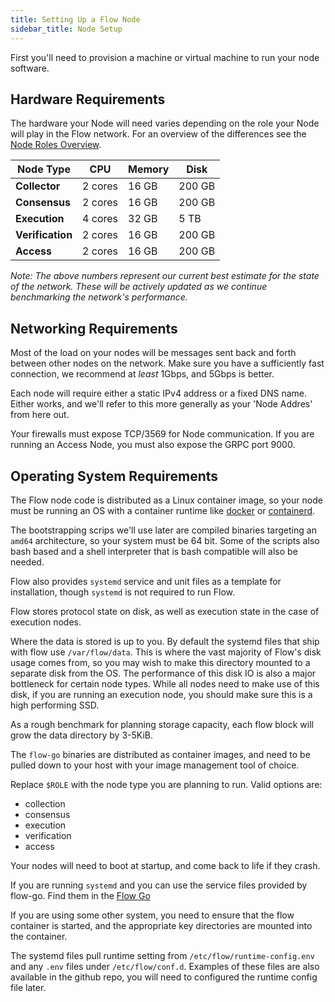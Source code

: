 ```yaml
---
title: Setting Up a Flow Node
sidebar_title: Node Setup
---
```


<!-- [block:api-header]
{
"title": "Setup your Node Hardware"
}
[/block] -->

First you'll need to provision a machine or virtual machine to run your node software.

## Hardware Requirements

The hardware your Node will need varies depending on the role your Node will play in the Flow network. For an overview of the differences see the [Node Roles Overview](/operator/node-roles).

| Node Type        | CPU     | Memory |  Disk  |
|------------------|---------|--------|--------|
| **Collector**    | 2 cores | 16 GB  | 200 GB |
| **Consensus**    | 2 cores | 16 GB  | 200 GB |
| **Execution**    | 4 cores | 32 GB  | 5 TB   |
| **Verification** | 2 cores | 16 GB  | 200 GB |
| **Access**       | 2 cores | 16 GB  | 200 GB |

_Note: The above numbers represent our current best estimate for the state of the network.  These will be actively updated as we continue benchmarking the network's performance._

## Networking Requirements

Most of the load on your nodes will be messages sent back and forth between other nodes on the network. Make sure you have a sufficiently fast connection, we recommend at _least_ 1Gbps, and 5Gbps is better.

Each node will require either a static IPv4 address or a fixed DNS name. Either works, and we'll refer to this more generally as your 'Node Addres' from here out.

<!-- [block:callout]
{
"type": "info",
"body": "Your Node Address must be a publicly routable IPv4 address or valid DNS name that points to your node. This is how other nodes in the network will communicate with you.",
"title": "Node Address Requirements"
}
[/block] -->

Your firewalls must expose TCP/3569 for Node communication. If you are running an Access Node, you must also expose the GRPC port 9000.

## Operating System Requirements

The Flow node code is distributed as a Linux container image, so your node must be running an OS with a container runtime like [docker](https://docker.com) or [containerd](https://containerd.io).

The bootstrapping scrips we'll use later are compiled binaries targeting an `amd64` architecture, so your system must be 64 bit. Some of the scripts also bash based and a shell interpreter that is bash compatible will also be needed.

Flow also provides `systemd` service and unit files as a template for installation, though `systemd` is not required to run Flow.

<!-- [block:callout]
{
"type": "info",
"title": "Choose Your Own Adventure",
"body": "Flow is distributed in such a way that makes it very system agnostic. You are free to build your own orchestration around how you run your nodes and manage your keys.\n\nFor the remainder of this guide, we cover the most simple case, a single node being hand deployed. This should give you a good sense of what's needed, and you can modify to suit your needs from there.\n\nThe Flow team has tested running nodes on Ubuntu 18.04 and GCP's Container Optimized OS which is based on Chromium OS. If you an unsure where to start, those are good choices."
}
[/block] -->

<!-- [block:api-header]
{
"title": "Setup Data Directories & Disks"
}
[/block] -->

Flow stores protocol state on disk, as well as execution state in the case of execution nodes.

Where the data is stored is up to you. By default the systemd files that ship with flow use `/var/flow/data`. This is where the vast majority of Flow's disk usage comes from, so you may wish to make this directory mounted to a separate disk from the OS. The performance of this disk IO is also a major bottleneck for certain node types. While all nodes need to make use of this disk, if you are running an execution node, you should make sure this is a high performing SSD.

As a rough benchmark for planning storage capacity, each flow block will grow the data directory by 3-5KiB.

<!-- [block:api-header]
{
"title": "Pull the Flow Images"
}
[/block] -->

The `flow-go` binaries are distributed as container images, and need to be pulled down to your host with your image management tool of choice.

Replace `$ROLE` with the node type you are planning to run. Valid options are:

- collection
- consensus
- execution
- verification
- access
  <!-- [block:code]
  {
  "codes": [
  {
  "code": "# Docker\ndocker pull gcr.io/flow-container-registry/${ROLE}:alpha-v0.0.1\n\n# Containerd\nctr images pull gcr.io/flow-container-registry/${ROLE}:alpha-v0.0.1",
  "language": "shell"
  }
  ]
  }
  [/block] -->

<!-- [block:api-header]
{
"title": "Set Your Node to Start"
}
[/block] -->

Your nodes will need to boot at startup, and come back to life if they crash.

If you are running `systemd` and you can use the service files provided by flow-go. Find them in the [Flow Go](https://github.com/onflow/flow-go/tree/master/deploy)

<!-- [block:code]
{
"codes": [
{
"code": "mv ~/flow-${ROLE}.service /etc/systemd/system/.\n\nsystemctl enable flow",
"language": "shell"
}
]
}
[/block] -->

If you are using some other system, you need to ensure that the flow container is started, and the appropriate key directories are mounted into the container.

The systemd files pull runtime setting from `/etc/flow/runtime-config.env` and any `.env` files under `/etc/flow/conf.d`. Examples of these files are also available in the github repo, you will need to configured the runtime config file later.
